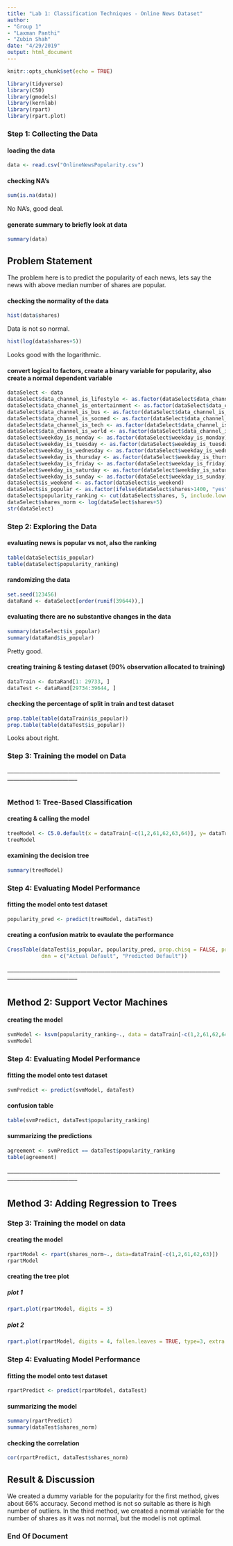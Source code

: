 ```yaml
---
title: "Lab 1: Classification Techniques - Online News Dataset"
author:
- "Group 1"
- "Laxman Panthi"
- "Zubin Shah"
date: "4/29/2019"
output: html_document
---
```


```r
knitr::opts_chunk$set(echo = TRUE)
```

```r
library(tidyverse)
library(C50)
library(gmodels)
library(kernlab)
library(rpart)
library(rpart.plot)
```

### Step 1: Collecting the Data

#### loading the data
```r
data <- read.csv("OnlineNewsPopularity.csv")
```

#### checking NA's
```r
sum(is.na(data))
```
No NA's, good deal.


#### generate summary to briefly look at data
```r
summary(data)
```

## Problem Statement
The problem here is to predict the popularity of each news, lets say the news with above median number of shares are popular.

#### checking the normality of the data
```r
hist(data$shares)
```
Data is not so normal.

```r
hist(log(data$shares+5))
```
Looks good with the logarithmic.

#### convert logical to factors, create a binary variable for popularity, also create a normal dependent variable
```r
dataSelect <- data
dataSelect$data_channel_is_lifestyle <- as.factor(dataSelect$data_channel_is_lifestyle)
dataSelect$data_channel_is_entertainment <- as.factor(dataSelect$data_channel_is_entertainment)
dataSelect$data_channel_is_bus <- as.factor(dataSelect$data_channel_is_bus)
dataSelect$data_channel_is_socmed <- as.factor(dataSelect$data_channel_is_socmed)
dataSelect$data_channel_is_tech <- as.factor(dataSelect$data_channel_is_tech)
dataSelect$data_channel_is_world <- as.factor(dataSelect$data_channel_is_world)
dataSelect$weekday_is_monday <- as.factor(dataSelect$weekday_is_monday)
dataSelect$weekday_is_tuesday <- as.factor(dataSelect$weekday_is_tuesday)
dataSelect$weekday_is_wednesday <- as.factor(dataSelect$weekday_is_wednesday)
dataSelect$weekday_is_thursday <- as.factor(dataSelect$weekday_is_thursday)
dataSelect$weekday_is_friday <- as.factor(dataSelect$weekday_is_friday)
dataSelect$weekday_is_saturday <- as.factor(dataSelect$weekday_is_saturday)
dataSelect$weekday_is_sunday <- as.factor(dataSelect$weekday_is_sunday)
dataSelect$is_weekend <- as.factor(dataSelect$is_weekend)
dataSelect$is_popular <- as.factor(ifelse(dataSelect$shares>1400, "yes", "no"))
dataSelect$popularity_ranking <- cut(dataSelect$shares, 5, include.lowest=TRUE, labels=c("Very Low","Low", "Med", "High", "Very High"))
dataSelect$shares_norm <- log(dataSelect$shares+5)
str(dataSelect)
```

### Step 2: Exploring the Data

#### evaluating news is popular vs not, also the ranking
```r
table(dataSelect$is_popular)
table(dataSelect$popularity_ranking)
```

#### randomizing the data
```r
set.seed(123456)
dataRand <- dataSelect[order(runif(39644)),]
```

#### evaluating there are no substantive changes in the data
```r
summary(dataSelect$is_popular)
summary(dataRand$is_popular)
```
Pretty good.

#### creating training & testing dataset (90% observation allocated to training)
```r
dataTrain <- dataRand[1: 29733, ]
dataTest <- dataRand[29734:39644, ]
```

#### checking the percentage of split in train and test dataset
```r
prop.table(table(dataTrain$is_popular))
prop.table(table(dataTest$is_popular))
```
Looks about right.

### Step 3: Training the model on Data

###### -------------------------------------------------------------------------------------------------------------------------------------------- ######

### Method 1: Tree-Based Classification 

#### creating & calling the model
```r
treeModel <- C5.0.default(x = dataTrain[-c(1,2,61,62,63,64)], y= dataTrain$is_popular)
treeModel
```

#### examining the decision tree
```r
summary(treeModel)
```

### Step 4: Evaluating Model Performance

#### fitting the model onto test dataset
```r
popularity_pred <- predict(treeModel, dataTest)
```

#### creating a confusion matrix to evaulate the performance
```r
CrossTable(dataTest$is_popular, popularity_pred, prop.chisq = FALSE, prop.c = FALSE, prop.r = FALSE, 
           dnn = c("Actual Default", "Predicted Default"))
```


###### -------------------------------------------------------------------------------------------------------------------------------------------- ######

## Method 2: Support Vector Machines

#### creating the model
```r
svmModel <- ksvm(popularity_ranking~., data = dataTrain[-c(1,2,61,62,64)], kernel = "vanilladot")
svmModel
```

### Step 4: Evaluating Model Performance

#### fitting the model onto test dataset
```r
svmPredict <- predict(svmModel, dataTest)
```

#### confusion table
```r
table(svmPredict, dataTest$popularity_ranking)
```

#### summarizing the predictions
```r
agreement <- svmPredict == dataTest$popularity_ranking
table(agreement)
```


###### -------------------------------------------------------------------------------------------------------------------------------------------- ######

## Method 3: Adding Regression to Trees

### Step 3: Training the model on data

#### creating the model
```r
rpartModel <- rpart(shares_norm~., data=dataTrain[-c(1,2,61,62,63)])
rpartModel
```

#### creating the tree plot

##### plot 1
```r
rpart.plot(rpartModel, digits = 3)
```

##### plot 2
```r
rpart.plot(rpartModel, digits = 4, fallen.leaves = TRUE, type=3, extra = 101)
```

### Step 4: Evaluating Model Performance

#### fitting the model onto test dataset
```r
rpartPredict <- predict(rpartModel, dataTest)
```

#### summarizing the model
```r
summary(rpartPredict)
summary(dataTest$shares_norm)
```

#### checking the correlation
```r
cor(rpartPredict, dataTest$shares_norm)
```

## Result & Discussion
We created a dummy variable for the popularity for the first method, gives about 66% accuracy.
Second method is not so suitable as there is high number of outliers.
In the third method, we created a normal variable for the number of shares as it was not normal, but the model is not optimal.


### End Of Document
